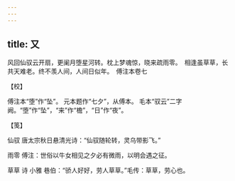 ```yaml
---
---
---
```

title: 又
---







风回仙驭云开扇，更阑月堕星河转。枕上梦魂惊，晓来疏雨零。　相逢虽草草，长共天难老。终不羡人间，人间日似年。　傅注本卷七





【校】


傅注本“堕”作“坠”。 元本题作“七夕”，从傅本。 毛本“驭云”二字阙。“堕”作“坠”，“来”作“檐”，“日”作“夜”。





【笺】


仙驭 唐太宗秋日悬清光诗：“仙驭随轮转，灵乌带影飞。”

雨零 傅注：世俗以牛女相见之夕必有微雨，以明会遇之征。

草草 诗 小雅 巷伯：“骄人好好，劳人草草。”毛传：草草，劳心也。